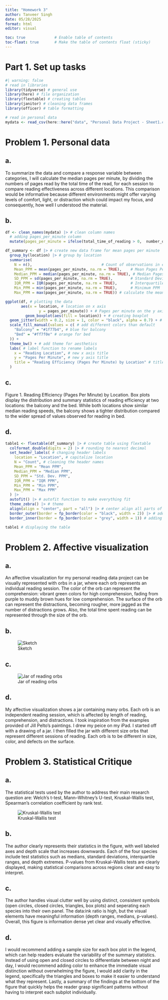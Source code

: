 ```yaml
---
title: "Homework 3"
author: Tanveer Singh
date: 05/28/2025
format: html
editor: visual

toc: true             # Enable table of contents
toc-float: true       # Make the table of contents float (sticky)
---
```


# Part 1. Set up tasks

```r
#| warning: false
# read in libraries
library(tidyverse) # general use
library(here) # file organization
library(flextable) # creating tables
library(janitor) # cleaning data frames
library(officer) # table formatting

# read in personal data
mydata <- read_csv(here::here("data", "Personal Data Project - Sheet1.csv"))
```

# Problem 1. Personal data

## a.

To summarize the data and compare a response variable between categories, I will calculate the median pages per minute, by dividing the numbers of pages read by the total time of the read, for each session to compare reading effectiveness across different locations. This comparison would be informative because different environments might offer varying levels of comfort, light, or distraction which could impact my focus, and consequently, how well I understood the material.

## b.

```r
df <- clean_names(mydata) |> # clean column names
  # adding pages_per_minute column
  mutate(pages_per_minute = ifelse(total_time_of_reading > 0,  number_of_pages / total_time_of_reading, 0))

df_summary <- df |> # create new data frame for mean pages per minute
  group_by(location) |> # group by location
  summarise(
    N = n(),                               # Count of observations in each group
    Mean_PPM = mean(pages_per_minute, na.rm = TRUE),    # Mean Pages Per Minute
    Median_PPM = median(pages_per_minute, na.rm = TRUE), # Median Pages Per Minute
    SD_PPM = sd(pages_per_minute, na.rm = TRUE),        # Standard Deviation of PPM
    IQR_PPM = IQR(pages_per_minute, na.rm = TRUE),      # Interquartile Range of PPM
    Min_PPM = min(pages_per_minute, na.rm = TRUE),      # Minimum PPM
    Max_PPM = max(pages_per_minute, na.rm = TRUE)) # calculate the mean

ggplot(df, # plotting the data
       aes(x = location, # location on x axis
               y = pages_per_minute)) + # Pages per minute on the y axis
         geom_boxplot(aes(fill = location)) + # creating boxplot
  geom_jitter(width = 0.2, size = 1, color = "black", alpha = 0.7) + # adding the underlying data
  scale_fill_manual(values = c( # add different colors than default
    "Balcony" = "#1f77b4", # blue for balcony
    "Bed" = "#ff7f0e" # orange for bed
  )) +
  theme_bw() + # add theme for aesthetics
  labs( # label function to rename labels
    x = "Reading Location", # new x axis title
    y = "Pages Per Minute", # new y axis title
    title = "Reading Efficiency (Pages Per Minute) by Location" # title for visualization
  )
```

## c.

Figure 1. Reading Efficiency (Pages Per Minute) by Location. Box plots display the distribution and summary statistics of reading efficiency at two locations: the balcony and the bed. While both locations show similar median reading speeds, the balcony shows a tighter distribution compared to the wider spread of values observed for reading in bed.

## d.

```r
table1 <- flextable(df_summary) |> # create table using flextable
  colformat_double(digits = 2) |> # rounding to nearest decimal
  set_header_labels( # changing header labels
    location = "Location", # capitalize location
    N = "Count", # cleaning the header names
    Mean_PPM = "Mean PPM",
    Median_PPM = "Median PPM",
    SD_PPM = "Std. Dev. PPM",
    IQR_PPM = "IQR PPM",
    Min_PPM = "Min PPM",
    Max_PPM = "Max PPM"
  ) |>
  autofit() |> # autofit function to make everything fit
  theme_zebra() |> # theme
  align(align = "center", part = "all") |> # center align all parts of the table
  border_outer(border = fp_border(color = "black", width = 2)) |> # adding outer border
  border_inner(border = fp_border(color = "grey", width = 1)) # adding inner border

table1 # displaying the table
```

# Problem 2. Affective visualization

## a.

An affective visualization for my personal reading data project can be visually represented with orbs in a jar, where each orb represents an individual reading session. The color of the orb can represent the comprehension: vibrant green colors for high comprehension, fading from purple to muddy brown hues for low comprehension. The surface of the orb can represent the distractions, becoming rougher, more jagged as the number of distractions grows. Also, the total time spent reading can be represented through the size of the orb.

## b.

![Sketch](../IMG_1037.png)

## c.

![Jar of reading orbs](../IMG_0317.png)

## d.

My affective visualization shows a jar containing many orbs. Each orb is an independent reading session, which is affected by length of reading, comprehension, and distractions. I took inspiration from the examples provided of Jill Pelto's paintings. I drew my peice on my iPad. I started off with a drawing of a jar. I then filled the jar with different size orbs that represent different sessions of reading. Each orb is to be different in size, color, and defects on the surface.

# Problem 3. Statistical Critique

## a.

The statistical tests used by the author to address their main research question are: Welch’s t-test, Mann–Whitney’s U-test, Kruskal–Wallis test, Spearman’s correlation coefficient by rank test.

![Kruskal-Wallis test](../statistical_test.png)

## b.

The author clearly represents their statistics in the figure, with well labeled axes and depth scale that increases downwards. Each of the four species include test statistics such as medians, standard deviations, interquartile ranges, and depth extremes. P-values from Kruskal–Wallis tests are clearly displayed, making statistical comparisons across regions clear and easy to interpret.

## c.

The author handles visual clutter well by using distinct, consistent symbols (open circles, closed circles, triangles, box plots) and seperating each species into their own panel. The data:ink ratio is high, but the visual elements have meaningful information (depth ranges, medians, p-values). Overall, this figure is information dense yet clear and visually effective.

## d.

I would recommend adding a sample size for each box plot in the legend, which can help readers evaluate the variability of the summary statistics. Instead of using open and closed circles to differentiate between night and day, I would recommend adding color to enhance the immediate visual distinction without overwhelming the figure, I would add clarity in the legend, specifically the triangles and boxes to make it easier to understand what they represent. Lastly, a summary of the findings at the bottom of the figure that quickly helps the reader grasp significant patterns without having to interpret each subplot individually.
